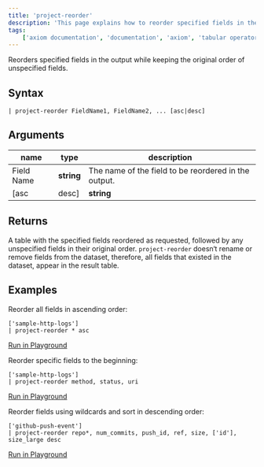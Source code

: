 ```yaml
---
title: 'project-reorder'
description: 'This page explains how to reorder specified fields in the output.'
tags: 
    ['axiom documentation', 'documentation', 'axiom', 'tabular operators', 'project-reorder']
---
```


Reorders specified fields in the output while keeping the original order of unspecified fields.

## Syntax

```kusto
| project-reorder FieldName1, FieldName2, ... [asc|desc]
```

## Arguments

| **name**              | **type**     | **description**                                      |
| --------------------- | ------------ | ------------------------------------------------------ |
| Field Name            | **string**     | The name of the field to be reordered in the output. |
| [asc|desc]           | **string** |  Optional. Specifies the sort order for the reordered fields. |

## Returns

A table with the specified fields reordered as requested, followed by any unspecified fields in their original order. `project-reorder` doesn‘t rename or remove fields from the dataset, therefore, all fields that existed in the dataset, appear in the result table.

## Examples

Reorder all fields in ascending order:

```kusto
['sample-http-logs'] 
| project-reorder * asc
```

[Run in Playground](https://play.axiom.co/axiom-play-qf1k/explorer?initForm=%7B%22apl%22%3A%20%22%5B%27sample-http-logs%27%5D%5Cn%7C%20project-reorder%20%2A%20asc%22%7D)

Reorder specific fields to the beginning:

```kusto
['sample-http-logs'] 
| project-reorder method, status, uri
```

[Run in Playground](https://play.axiom.co/axiom-play-qf1k/explorer?initForm=%7B%22apl%22%3A%20%22%5B%27sample-http-logs%27%5D%5Cn%7C%20project-reorder%20method%2C%20status%2C%20uri%22%7D)

Reorder fields using wildcards and sort in descending order:

```kusto
['github-push-event'] 
| project-reorder repo*, num_commits, push_id, ref, size, ['id'], size_large desc 
```

[Run in Playground](https://play.axiom.co/axiom-play-qf1k/explorer?initForm=%7B%22apl%22%3A%20%22%5B%27github-push-event%27%5D%5Cn%7C%20project-reorder%20repo%2A%2C%20num_commits%2C%20push_id%2C%20ref%2C%20size%2C%20%5B%27id%27%5D%2C%20size_large%20desc%22%7D)